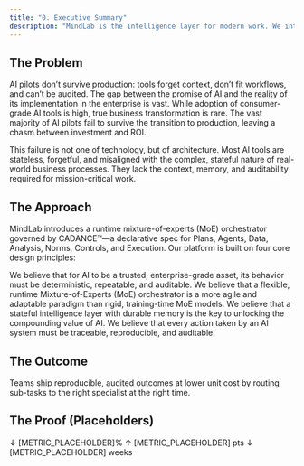 ```yaml
---
title: "0. Executive Summary"
description: "MindLab is the intelligence layer for modern work. We introduce a runtime mixture-of-experts orchestrator governed by CADANCE™, a declarative specification for Plans, Agents, Data, Analysis, Norms, Controls, and Execution."
---
```


## The Problem

AI pilots don’t survive production: tools forget context, don’t fit workflows, and can’t be audited. The gap between the promise of AI and the reality of its implementation in the enterprise is vast. While adoption of consumer-grade AI tools is high, true business transformation is rare. The vast majority of AI pilots fail to survive the transition to production, leaving a chasm between investment and ROI.

This failure is not one of technology, but of architecture. Most AI tools are stateless, forgetful, and misaligned with the complex, stateful nature of real-world business processes. They lack the context, memory, and auditability required for mission-critical work.

## The Approach

MindLab introduces a runtime mixture-of-experts (MoE) orchestrator governed by CADANCE™—a declarative spec for Plans, Agents, Data, Analysis, Norms, Controls, and Execution. Our platform is built on four core design principles:

<CardGroup cols={2}>
  <Card title="Config over vibes" icon="file-code">
    We believe that for AI to be a trusted, enterprise-grade asset, its behavior must be deterministic, repeatable, and auditable.
  </Card>
  <Card title="Runtime MoE" icon="sitemap">
    We believe that a flexible, runtime Mixture-of-Experts (MoE) orchestrator is a more agile and adaptable paradigm than rigid, training-time MoE models.
  </Card>
  <Card title="Durable memory" icon="brain-circuit">
    We believe that a stateful intelligence layer with durable memory is the key to unlocking the compounding value of AI.
  </Card>
  <Card title="Audited execution" icon="shield-check">
    We believe that every action taken by an AI system must be traceable, reproducible, and auditable.
  </Card>
</CardGroup>

## The Outcome

Teams ship reproducible, audited outcomes at lower unit cost by routing sub-tasks to the right specialist at the right time.

## The Proof (Placeholders)

<CardGroup cols={3}>
  <Card title="Unit Cost" icon="dollar-sign">
    ↓ [METRIC_PLACEHOLDER]%
  </Card>
  <Card title="Task Success" icon="check-circle">
    ↑ [METRIC_PLACEHOLDER] pts
  </Card>
  <Card title="Time-to-Value" icon="clock">
    ↓ [METRIC_PLACEHOLDER] weeks
  </Card>
</CardGroup>